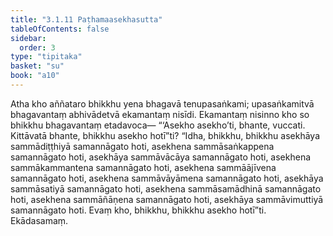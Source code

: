 ```yaml
---
title: "3.1.11 Paṭhamaasekhasutta"
tableOfContents: false
sidebar:
  order: 3
type: "tipitaka"
basket: "su"
book: "a10"
---
```



<DynamicBreadcrumb />

<Division number="111" book="a10" bookNo="17" page="436">

<Paragraph number="978" book="a10">
Atha kho aññataro bhikkhu yena bhagavā tenupasaṅkami; upasaṅkamitvā bhagavantaṃ abhivādetvā ekamantaṃ nisīdi. Ekamantaṃ nisinno kho so bhikkhu bhagavantaṃ etadavoca—
</Paragraph>

<Paragraph number="979" book="a10">
“‘Asekho asekho’ti, bhante, vuccati. Kittāvatā bhante, bhikkhu asekho hotī”ti? “Idha, bhikkhu, bhikkhu asekhāya sammādiṭṭhiyā samannāgato hoti, asekhena sammāsaṅkappena samannāgato hoti, asekhāya sammāvācāya samannāgato hoti, asekhena sammākammantena samannāgato hoti, asekhena sammāājīvena samannāgato hoti, asekhena sammāvāyāmena samannāgato hoti, asekhāya sammāsatiyā samannāgato hoti, asekhena sammāsamādhinā samannāgato hoti, asekhena sammāñāṇena samannāgato hoti, asekhāya sammāvimuttiyā samannāgato hoti. Evaṃ kho, bhikkhu, bhikkhu asekho hotī”ti.

</Paragraph>
</Division>

<Paragraph number="980" type="center" book="a10">
Ekādasamaṃ.
</Paragraph>